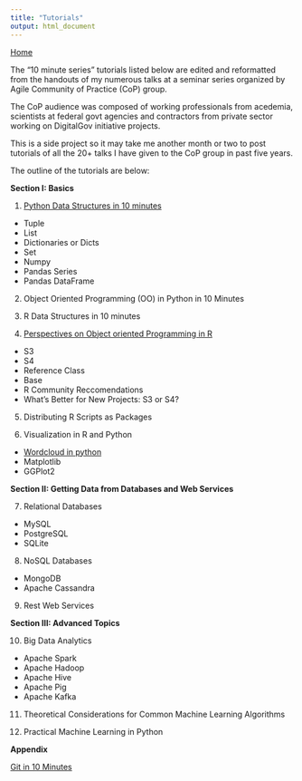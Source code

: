```yaml
---
title: "Tutorials"
output: html_document
---
```

[Home](/)

The "10 minute series" tutorials listed below are edited and reformatted from the handouts of my numerous talks at a seminar series organized by Agile Community of Practice (CoP) group.
  
The CoP audience was composed of working professionals from acedemia, scientists at federal govt agencies and contractors from private sector working on DigitalGov initiative projects.
  
This is a side project so it may take me another month or two to post tutorials of all the 20+ talks I have given to the CoP group in past five years.

The outline of the tutorials are below:

**Section I: Basics**

1. [Python Data Structures in 10 minutes](http://jaympatel.com/pages/Python_Data_Structures_in_10_Minutes.html)  
  - Tuple  
  - List  
  - Dictionaries or Dicts  
  - Set  
  - Numpy  
  - Pandas Series  
  - Pandas DataFrame  
  
2. Object Oriented Programming (OO) in Python in 10 Minutes

3. R Data Structures in 10 minutes
  
4. [Perspectives on Object oriented Programming in R](http://jaympatel.com/pages/OO_in_R.html)  
  - S3  
  - S4  
  - Reference Class  
  - Base  
  - R Community Reccomendations  
  - What's Better for New Projects: S3 or S4?  
  
5. Distributing R Scripts as Packages
  
6. Visualization in R and Python

- [Wordcloud in python](/pages/wordcloud.html)  
- Matplotlib  
- GGPlot2  

**Section II: Getting Data from Databases and Web Services**

7. Relational Databases  
 - MySQL  
 - PostgreSQL 
 - SQLite  
  
8. NoSQL Databases  
- MongoDB  
- Apache Cassandra  

9. Rest Web Services  
  
**Section III: Advanced Topics**
  
10. Big Data Analytics  
- Apache Spark  
- Apache Hadoop  
- Apache Hive  
- Apache Pig  
- Apache Kafka  
  
11. Theoretical Considerations for Common Machine Learning Algorithms  

12. Practical Machine Learning in Python  

**Appendix**

[Git in 10 Minutes](http://jaympatel.com/pages/Git_in_10_minutes.html)

